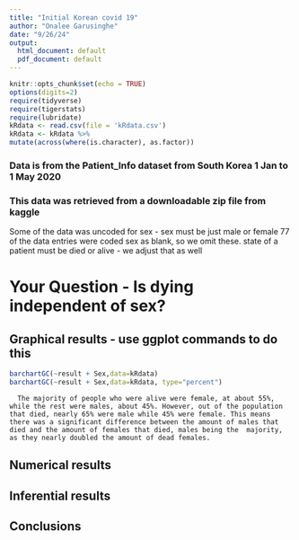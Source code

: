 ```yaml
---
title: "Initial Korean covid 19"
author: "Onalee Garusinghe"
date: "9/26/24"
output:
  html_document: default
  pdf_document: default
---
```


```r
knitr::opts_chunk$set(echo = TRUE)
options(digits=2)
require(tidyverse)
require(tigerstats)
require(lubridate)
kRdata <- read.csv(file = 'kRdata.csv')
kRdata <- kRdata %>%
mutate(across(where(is.character), as.factor))

```
### Data is from the Patient_Info dataset from South Korea 1 Jan to 1 May 2020
### This data was retrieved from a downloadable zip file from kaggle

Some of the data was uncoded for sex - sex must be just male or female
77 of the data entries were coded sex  as blank, so we omit these.
state of a patient must be died or alive - we adjust that as well   
  
# Your Question - Is dying independent of sex?






## Graphical results - use ggplot commands to do this  



  




```r
barchartGC(~result + Sex,data=kRdata)
barchartGC(~result + Sex,data=kRdata, type="percent")

```
   
      The majority of people who were alive were female, at about 55%, while the rest were males, about 45%. However, out of the population that died, nearly 65% were male while 45% were female. This means there was a significant difference between the amount of males that died and the amount of females that died, males being the  majority, as they nearly doubled the amount of dead females.
  
  
## Numerical results


## Inferential results 




## Conclusions

